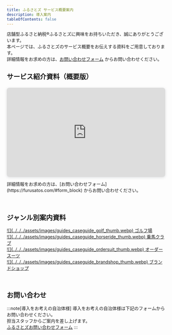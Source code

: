 ```yaml
---
title: ふるさとズ サービス概要案内
description: 導入案内
tableOfContents: false
---
```


店舗型ふるさと納税®ふるさとズに興味をお持ちいただき、誠にありがとうございます。  
本ページでは、ふるさとズのサービス概要をお伝えする資料をご用意しております。  
詳細情報をお求めの方は、[お問い合わせフォーム](https://furusatos.com/#form_block) からお問い合わせください。


## サービス紹介資料（概要版）
<div style="position: relative; width: 100%; height: 0; padding-top: 56.2500%;
 padding-bottom: 0; box-shadow: 0 2px 8px 0 rgba(63,69,81,0.16); margin-top: 1.6em; margin-bottom: 0.9em; overflow: hidden;
 border-radius: 8px; will-change: transform;">
  <iframe loading="lazy" style="position: absolute; width: 100%; height: 100%; top: 0; left: 0; border: none; padding: 0;margin: 0;"
    src="https:&#x2F;&#x2F;www.canva.com&#x2F;design&#x2F;DAGJqx-aSKo&#x2F;k5hr9rlzs1W1LeGIlyntSw&#x2F;view?embed" allowfullscreen="allowfullscreen" allow="fullscreen">
  </iframe>
</div>
詳細情報をお求めの方は、[お問い合わせフォーム](https://furusatos.com/#form_block) からお問い合わせください。

&nbsp;

## ジャンル別案内資料
<div class="col3-wrap">
  <div class="col">
    <a href="../../../pdf/furusatos-caseguide_golf_240704.pdf" download="furusatos-caseguide_golf_240704.pdf">
      ![](../../../assets/images/guides_caseguide_golf_thumb.webp)
      <span class="name">ゴルフ場</span>  
    </a>
  </div>
  <div class="col">
    <a href="../../../pdf/furusatos-caseguide_horseride_240704.pdf" download="furusatos-caseguide_horseride_240704.pdf">
      ![](../../../assets/images/guides_caseguide_horseride_thumb.webp)
      <span class="name">乗馬クラブ</span>  
    </a>
  </div>
  <div class="col">
    <a href="../../../pdf/furusatos-caseguide_ordersuit_240704.pdf" download="furusatos-caseguide_ordersuit_240704.pdf">
      ![](../../../assets/images/guides_caseguide_ordersuit_thumb.webp)
      <span class="name">オーダースーツ</span>  
    </a>
  </div>
  <div class="col">
    <a href="../../../pdf/furusatos-caseguide_brandshop_240704.pdf" download="furusatos-caseguide_brandshop_240704.pdf">
      ![](../../../assets/images/guides_caseguide_brandshop_thumb.webp)
      <span class="name">ブランドショップ</span>  
    </a>
  </div>
</div>

&nbsp;

## お問い合わせ
:::note[導入をお考えの自治体様]
導入をお考えの自治体様は下記のフォームからお問い合わせください。  
担当スタッフからご案内を差し上げます。  
[ふるさとズお問い合わせフォーム](https://furusatos.com/#form_block)
:::
